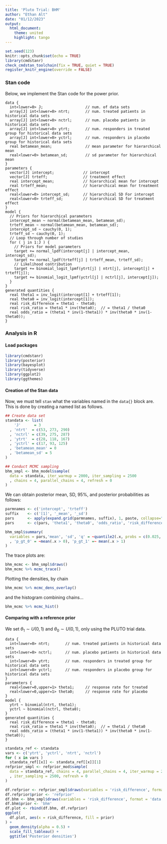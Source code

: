 ```yaml
---
title: 'Pluto Trial: BHM'
author: "Ethan Alt"
date: "01/12/2023"
output: 
  html_document:
    theme: united
    highlight: tango
---
```


```r
set.seed(123)
knitr::opts_chunk$set(echo = TRUE)
library(cmdstanr)
check_cmdstan_toolchain(fix = TRUE, quiet = TRUE)
register_knitr_engine(override = FALSE)
```


### Stan code
Below, we implement the Stan code for the power prior.
```cmdstan
data {
  int<lower=0> J;                   // num. of data sets
  array[J] int<lower=0> ntrt;       // num. treated patients in historical data sets
  array[J] int<lower=0> nctrl;      // num. placebo patients in historical data sets
  array[J] int<lower=0> ytrt;       // num. responders in treated group for historical data sets
  array[J] int<lower=0> yctrl;      // num. responders in placebo group for historical data sets
  real betamean_mean;               // mean parameter for hierarchical mean
  real<lower=0> betamean_sd;        // sd parameter for hierarchical mean
}
parameters {
  vector[J] intercept;             // intercept
  vector[J] trteff;                // treatment effect
  real intercept_mean;             // hierarchical mean for intercept
  real trteff_mean;                // hierarchical mean for treatment effect
  real<lower=0> intercept_sd;      // hierarchical SD For intercept
  real<lower=0> trteff_sd;         // hierarchical SD for treatment effect
}
model {
  // Priors for hierarchical parameters
  intercept_mean ~ normal(betamean_mean, betamean_sd);
  trteff_mean ~ normal(betamean_mean, betamean_sd);
  intercept_sd ~ cauchy(0, 1);
  trteff_sd ~ cauchy(0, 1);
  // Loop through number of studies
  for ( j in 1:J ) {
    // Priors for model parameters
    target += normal_lpdf(intercept[j] | intercept_mean, intercept_sd);
    target += normal_lpdf(trteff[j] | trteff_mean, trteff_sd);
    // Likelihood contribution
    target += binomial_logit_lpmf(ytrt[j] | ntrt[j], intercept[j] + trteff[j]);
    target += binomial_logit_lpmf(yctrl[j] | nctrl[j], intercept[j]);
  }
}
generated quantities {
  real theta1 = inv_logit(intercept[1] + trteff[1]);
  real theta0 = inv_logit(intercept[1]);
  real risk_difference = theta1 - theta0;
  real risk_ratio = theta1 * inv(theta0);  // = theta1 / theta0
  real odds_ratio = (theta1 * inv(1-theta1)) * inv(theta0 * inv(1-theta0));
}
```



### Analysis in R
#### Load packages
```r
library(cmdstanr)
library(posterior)
library(bayesplot)
library(tidyverse)
library(ggplot2)
library(ggthemes)
```

#### Creation of the Stan data

Now, we must tell `stan` what the variables named in the `data{}` block are.
This is done by creating a named list as follows.

```r
## Create data set
standata <- list(
    'J'      = 3
  , 'ntrt'  = c(53, 273, 290)
  , 'nctrl' = c(39, 275, 287)
  , 'ytrt'  = c(28, 118, 167)
  , 'yctrl' = c(17, 93, 125)
  , 'betamean_mean' = 0
  , 'betamean_sd' = 5
)

## Conduct MCMC sampling
bhm_smpl <- bhm_model$sample(
  data = standata, iter_warmup = 2000, iter_sampling = 2500
  , chains = 4, parallel_chains = 4, refresh = 0
)
```

We can obtain posterior mean, SD, 95%, and posterior probabilities as follows:
```r
parmnames <- c('intercept', 'trteff')
suffix    <- c('[1]', '_mean', '_sd')
pars      <- apply(expand.grid(parmnames, suffix), 1, paste, collapse="")
pars      <- c(pars, 'theta1', 'theta0', 'odds_ratio', 'risk_difference', 'risk_ratio')

bhm_smpl$summary(
  variables = pars,'mean', 'sd', 'q' = ~quantile2(.x, probs = c(0.025, 0.975))
  , 'p_gt_0' = ~mean(.x > 0), 'p_gt_1' =~ mean(.x > 1)
)
```

The trace plots are:

```r
bhm_mcmc <- bhm_smpl$draws()
bhm_mcmc %>% mcmc_trace()
```


Plotting the densities, by chain

```r
bhm_mcmc %>% mcmc_dens_overlay()
```

and the histogram combining chains...

```r
bhm_mcmc %>% mcmc_hist()
```


#### Comparing with a reference prior

We set $\theta_1 \sim U(0, 1)$ and $\theta_0 \sim U(0, 1)$, only using the
PLUTO trial data.

```cmdstan
data {
  int<lower=0> ntrt;       // num. treated patients in historical data sets
  int<lower=0> nctrl;      // num. placebo patients in historical data sets
  int<lower=0> ytrt;       // num. responders in treated group for historical data sets
  int<lower=0> yctrl;      // num. responders in placebo group for historical data sets
}
parameters {
  real<lower=0,upper=1> theta1;     // response rate for treated
  real<lower=0,upper=1> theta0;     // response rate for placebo
}
model {
  ytrt ~ binomial(ntrt, theta1);
  yctrl ~ binomial(nctrl, theta0);
}
generated quantities {
  real risk_difference = theta1 - theta0;
  real risk_ratio = theta1 * inv(theta0);  // = theta1 / theta0
  real odds_ratio = (theta1 * inv(1-theta1)) * inv(theta0 * inv(1-theta0));
}
```


```r
standata_ref <- standata
vars <- c('ytrt', 'yctrl', 'ntrt', 'nctrl')
for ( x in vars )
  standata_ref[[x]] <- standata_ref[[x]][1]
refprior_smpl <- refprior_mod$sample(
  data = standata_ref, chains = 4, parallel_chains = 4, iter_warmup = 2000
  , iter_sampling = 2500, refresh = 0
)
```

```r
df.refprior <- refprior_smpl$draws(variables = 'risk_difference', format = 'data.frame')
df.refprior$prior <- 'refprior'
df.bhm <- bhm_smpl$draws(variables = 'risk_difference', format = 'data.frame')
df.bhm$prior <- 'bhm'
df.plot <- rbind(df.bhm, df.refprior)
ggplot(
  df.plot, aes(x = risk_difference, fill = prior)
) + 
  geom_density(alpha = 0.5) + 
  scale_fill_tableau() +
  ggtitle('Posterior densities')
```
